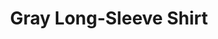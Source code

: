 ---
title: "Gray Long-Sleeve Shirt"
subtitle: ""
creator: ""
categories: ["clothes"]
featuredImage: "../src/assets/images/item/clothes/DSC02927.png"
views: ["../src/assets/images/item/clothes/DSC02927.png"]
nextItem: []
---